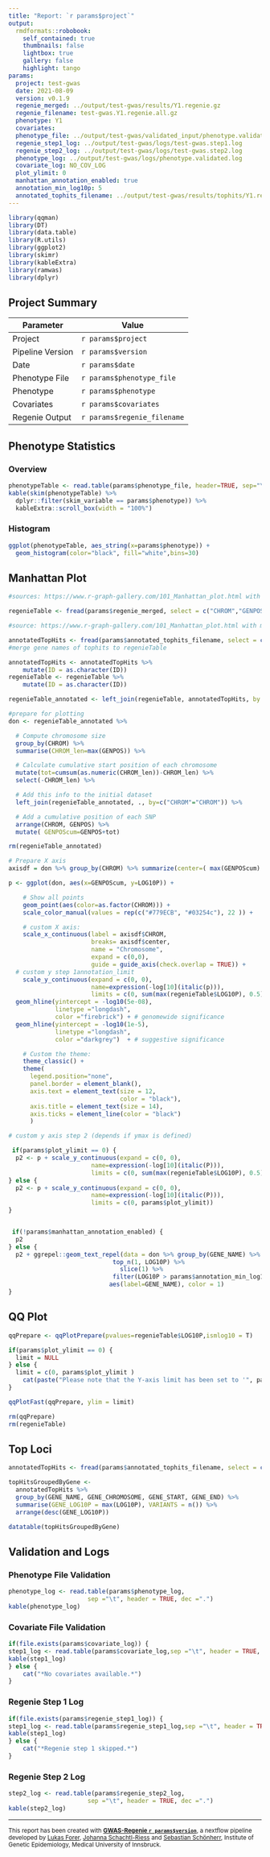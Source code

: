 ```yaml
---
title: "Report: `r params$project`"
output:
  rmdformats::robobook:
    self_contained: true
    thumbnails: false
    lightbox: true
    gallery: false
    highlight: tango
params:
  project: test-gwas
  date: 2021-08-09
  version: v0.1.9
  regenie_merged: ../output/test-gwas/results/Y1.regenie.gz
  regenie_filename: test-gwas.Y1.regenie.all.gz
  phenotype: Y1
  covariates:
  phenotype_file: ../output/test-gwas/validated_input/phenotype.validated.txt
  regenie_step1_log: ../output/test-gwas/logs/test-gwas.step1.log
  regenie_step2_log: ../output/test-gwas/logs/test-gwas.step2.log
  phenotype_log: ../output/test-gwas/logs/phenotype.validated.log
  covariate_log: NO_COV_LOG
  plot_ylimit: 0
  manhattan_annotation_enabled: true
  annotation_min_log10p: 5
  annotated_tophits_filename: ../output/test-gwas/results/tophits/Y1.regenie.filtered.annotated.txt.gz
---
```


```r
library(qqman)
library(DT)
library(data.table)
library(R.utils)
library(ggplot2)
library(skimr)
library(kableExtra)
library(ramwas)
library(dplyr)
```

## Project Summary

| Parameter     | Value                                      |
| ------------- |--------------------------------------------|
| Project       | `r params$project`                         |
| Pipeline Version       | `r params$version`                |
| Date       | `r params$date`                         |
| Phenotype File      | `r params$phenotype_file`            |
| Phenotype       | `r params$phenotype`                     |
| Covariates       | `r params$covariates`                     |
| Regenie Output      | `r params$regenie_filename`             |

## Phenotype Statistics

### Overview

```r
phenotypeTable <- read.table(params$phenotype_file, header=TRUE, sep="\t", dec = ".")
kable(skim(phenotypeTable) %>%
  dplyr::filter(skim_variable == params$phenotype)) %>%
  kableExtra::scroll_box(width = "100%")
```

### Histogram
```r
ggplot(phenotypeTable, aes_string(x=params$phenotype)) +
  geom_histogram(color="black", fill="white",bins=30)
```

## Manhattan Plot

```r
#sources: https://www.r-graph-gallery.com/101_Manhattan_plot.html with modifications

regenieTable <- fread(params$regenie_merged, select = c("CHROM","GENPOS","LOG10P","ID"), header=TRUE, tmpdir="$PWD")

#source: https://www.r-graph-gallery.com/101_Manhattan_plot.html with modifications

annotatedTopHits <- fread(params$annotated_tophits_filename, select = c("ID", "GENE_NAME"), header=TRUE, tmpdir="$PWD")
#merge gene names of tophits to regenieTable

annotatedTopHits <- annotatedTopHits %>%  
    mutate(ID = as.character(ID))
regenieTable <- regenieTable %>%  
    mutate(ID = as.character(ID))

regenieTable_annotated <- left_join(regenieTable, annotatedTopHits, by = "ID")

#prepare for plotting
don <- regenieTable_annotated %>%

  # Compute chromosome size
  group_by(CHROM) %>%
  summarise(CHROM_len=max(GENPOS)) %>%

  # Calculate cumulative start position of each chromosome
  mutate(tot=cumsum(as.numeric(CHROM_len))-CHROM_len) %>%
  select(-CHROM_len) %>%

  # Add this info to the initial dataset
  left_join(regenieTable_annotated, ., by=c("CHROM"="CHROM")) %>%

  # Add a cumulative position of each SNP
  arrange(CHROM, GENPOS) %>%
  mutate( GENPOScum=GENPOS+tot)

rm(regenieTable_annotated)

# Prepare X axis
axisdf = don %>% group_by(CHROM) %>% summarize(center=( max(GENPOScum) + min(GENPOScum) ) / 2 )

p <- ggplot(don, aes(x=GENPOScum, y=LOG10P)) +

    # Show all points
    geom_point(aes(color=as.factor(CHROM))) +
    scale_color_manual(values = rep(c("#779ECB", "#03254c"), 22 )) +

    # custom X axis:
    scale_x_continuous(label = axisdf$CHROM,
                       breaks= axisdf$center,
                       name = "Chromosome",
                       expand = c(0,0),
                       guide = guide_axis(check.overlap = TRUE)) +
  # custom y step 1annotation_limit
    scale_y_continuous(expand = c(0, 0),
                       name=expression(-log[10](italic(p))),
                       limits = c(0, sum(max(regenieTable$LOG10P), 0.5))) +
  geom_hline(yintercept = -log10(5e-08),
             linetype ="longdash",
             color ="firebrick") + # genomewide significance
  geom_hline(yintercept = -log10(1e-5),
             linetype ="longdash",
             color ="darkgrey")  + # suggestive significance

    # Custom the theme:
    theme_classic() +
    theme(
      legend.position="none",
      panel.border = element_blank(),
      axis.text = element_text(size = 12,
                               color = "black"),
      axis.title = element_text(size = 14),
      axis.ticks = element_line(color = "black")
      )

# custom y axis step 2 (depends if ymax is defined)

 if(params$plot_ylimit == 0) {
  p2 <- p + scale_y_continuous(expand = c(0, 0),
                       name=expression(-log[10](italic(P))),
                       limits = c(0, sum(max(regenieTable$LOG10P), 0.5)))
} else {
  p2 <- p + scale_y_continuous(expand = c(0, 0),
                       name=expression(-log[10](italic(P))),
                       limits = c(0, params$plot_ylimit))
}


 if(!params$manhattan_annotation_enabled) {
  p2
} else {
  p2 + ggrepel::geom_text_repel(data = don %>% group_by(GENE_NAME) %>%
                             top_n(1, LOG10P) %>%
                               slice(1) %>%
                             filter(LOG10P > params$annotation_min_log10p),
                            aes(label=GENE_NAME), color = 1)
}


```

## QQ Plot

```r
qqPrepare <- qqPlotPrepare(pvalues=regenieTable$LOG10P,ismlog10 = T)

if(params$plot_ylimit == 0) {
  limit = NULL
} else {
  limit = c(0, params$plot_ylimit )
    cat(paste("Please note that the Y-axis limit has been set to '", params$plot_ylimit,"'. Please use the 'plot_ylimit' parameter to adapt this behaviour."))
}

qqPlotFast(qqPrepare, ylim = limit)

rm(qqPrepare)
rm(regenieTable)
```

## Top Loci

```r

annotatedTopHits <- fread(params$annotated_tophits_filename, select = c("CHROM", "GENPOS", "LOG10P", "ID", "GENE_NAME", "GENE_CHROMOSOME", "GENE_START", "GENE_END", "DISTANCE"), header=TRUE, tmpdir="$PWD")

topHitsGroupedByGene <-
  annotatedTopHits %>%
  group_by(GENE_NAME, GENE_CHROMOSOME, GENE_START, GENE_END) %>%
  summarise(GENE_LOG10P = max(LOG10P), VARIANTS = n()) %>%
  arrange(desc(GENE_LOG10P))

datatable(topHitsGroupedByGene)

```

## Validation and Logs

### Phenotype File Validation

```r
phenotype_log <- read.table(params$phenotype_log,
                      sep ="\t", header = TRUE, dec =".")
kable(phenotype_log)
```

### Covariate File Validation

```r
if(file.exists(params$covariate_log)) {
step1_log <- read.table(params$covariate_log,sep ="\t", header = TRUE, dec =".")
kable(step1_log)
} else {
    cat("*No covariates available.*")
}
```

### Regenie Step 1 Log

```r
if(file.exists(params$regenie_step1_log)) {
step1_log <- read.table(params$regenie_step1_log,sep ="\t", header = TRUE, dec =".")
kable(step1_log)
} else {
    cat("*Regenie step 1 skipped.*")
}
```

### Regenie Step 2 Log

```r
step2_log <- read.table(params$regenie_step2_log,
                      sep ="\t", header = TRUE, dec =".")
kable(step2_log)
```


---

<small>
This report has been created with **[GWAS-Regenie `r params$version`](https://github.com/genepi/gwas-regenie)**, a nextflow pipeline developed by [Lukas Forer](mailto:lukas.forer@i-med.ac.at), [Johanna Schachtl-Riess](mailto:johanna.schachtl-riess@i-med.ac.at) and [Sebastian Schönherr](mailto:sebastian.schoenherr@i-med.ac.at), Institute of Genetic Epidemiology, Medical University of Innsbruck.
</small>
